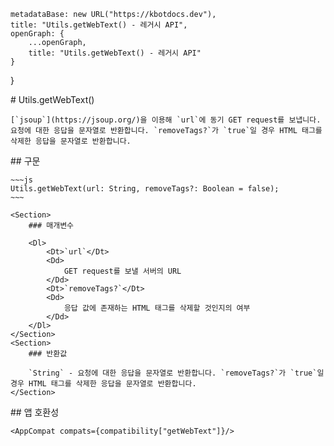 
    metadataBase: new URL("https://kbotdocs.dev"),
    title: "Utils.getWebText() - 레거시 API",
    openGraph: {
        ...openGraph,
        title: "Utils.getWebText() - 레거시 API"
    }
}

<Section>
    # Utils.getWebText()

    [`jsoup`](https://jsoup.org/)을 이용해 `url`에 동기 GET request를 보냅니다. 요청에 대한 응답을 문자열로 반환합니다. `removeTags?`가 `true`일 경우 HTML 태그를 삭제한 응답을 문자열로 반환합니다.
</Section>
<Section>
    ## 구문

    ~~~js
    Utils.getWebText(url: String, removeTags?: Boolean = false);
    ~~~

    <Section>
        ### 매개변수

        <Dl>
            <Dt>`url`</Dt>
            <Dd>
                GET request를 보낼 서버의 URL
            </Dd>
            <Dt>`removeTags?`</Dt>
            <Dd>
                응답 값에 존재하는 HTML 태그를 삭제할 것인지의 여부
            </Dd>
        </Dl>
    </Section>
    <Section>
        ### 반환값

        `String` - 요청에 대한 응답을 문자열로 반환합니다. `removeTags?`가 `true`일 경우 HTML 태그를 삭제한 응답을 문자열로 반환합니다.
    </Section>
</Section>
<Section>
    ## 앱 호환성

    <AppCompat compats={compatibility["getWebText"]}/>
</Section>